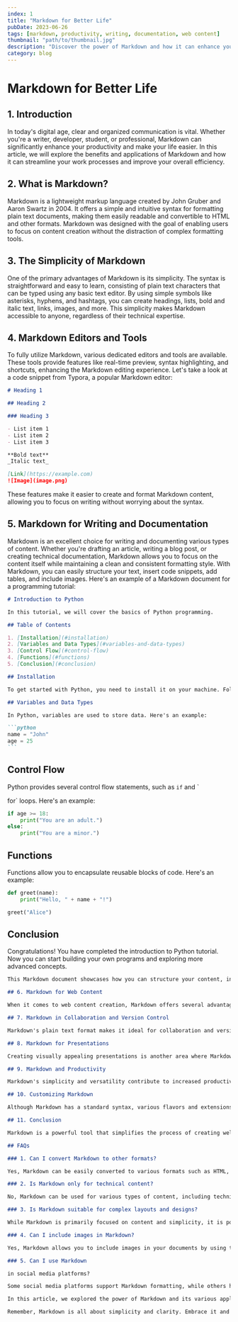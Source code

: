 ```yaml
---
index: 1
title: "Markdown for Better Life"
pubDate: 2023-06-26
tags: [markdown, productivity, writing, documentation, web content]
thumbnail: "path/to/thumbnail.jpg"
description: "Discover the power of Markdown and how it can enhance your productivity, streamline your writing process, and improve collaboration. Learn about the simplicity of Markdown syntax, its applications in writing, documentation, web content, and presentations, and unleash its potential to make your life easier."
category: blog
---
```


# Markdown for Better Life

## 1. Introduction

In today's digital age, clear and organized communication is vital. Whether you're a writer, developer, student, or professional, Markdown can significantly enhance your productivity and make your life easier. In this article, we will explore the benefits and applications of Markdown and how it can streamline your work processes and improve your overall efficiency.

## 2. What is Markdown?

Markdown is a lightweight markup language created by John Gruber and Aaron Swartz in 2004. It offers a simple and intuitive syntax for formatting plain text documents, making them easily readable and convertible to HTML and other formats. Markdown was designed with the goal of enabling users to focus on content creation without the distraction of complex formatting tools.

## 3. The Simplicity of Markdown

One of the primary advantages of Markdown is its simplicity. The syntax is straightforward and easy to learn, consisting of plain text characters that can be typed using any basic text editor. By using simple symbols like asterisks, hyphens, and hashtags, you can create headings, lists, bold and italic text, links, images, and more. This simplicity makes Markdown accessible to anyone, regardless of their technical expertise.

## 4. Markdown Editors and Tools

To fully utilize Markdown, various dedicated editors and tools are available. These tools provide features like real-time preview, syntax highlighting, and shortcuts, enhancing the Markdown editing experience. Let's take a look at a code snippet from Typora, a popular Markdown editor:

```markdown
# Heading 1

## Heading 2

### Heading 3

- List item 1
- List item 2
- List item 3

**Bold text**
_Italic text_

[Link](https://example.com)
![Image](image.png)
```

These features make it easier to create and format Markdown content, allowing you to focus on writing without worrying about the syntax.

## 5. Markdown for Writing and Documentation

Markdown is an excellent choice for writing and documenting various types of content. Whether you're drafting an article, writing a blog post, or creating technical documentation, Markdown allows you to focus on the content itself while maintaining a clean and consistent formatting style. With Markdown, you can easily structure your text, insert code snippets, add tables, and include images. Here's an example of a Markdown document for a programming tutorial:

````markdown
# Introduction to Python

In this tutorial, we will cover the basics of Python programming.

## Table of Contents

1. [Installation](#installation)
2. [Variables and Data Types](#variables-and-data-types)
3. [Control Flow](#control-flow)
4. [Functions](#functions)
5. [Conclusion](#conclusion)

## Installation

To get started with Python, you need to install it on your machine. Follow the instructions based on your operating system.

## Variables and Data Types

In Python, variables are used to store data. Here's an example:

```python
name = "John"
age = 25
```
````

## Control Flow

Python provides several control flow statements, such as `if` and `

for` loops. Here's an example:

```python
if age >= 18:
    print("You are an adult.")
else:
    print("You are a minor.")
```

## Functions

Functions allow you to encapsulate reusable blocks of code. Here's an example:

```python
def greet(name):
    print("Hello, " + name + "!")

greet("Alice")
```

## Conclusion

Congratulations! You have completed the introduction to Python tutorial. Now you can start building your own programs and exploring more advanced concepts.

```markdown
This Markdown document showcases how you can structure your content, include code snippets, and create a well-organized tutorial or documentation.

## 6. Markdown for Web Content

When it comes to web content creation, Markdown offers several advantages. It allows you to write HTML content quickly and efficiently without the need for extensive HTML coding. Many content management systems and blogging platforms support Markdown natively, enabling you to write and publish web articles seamlessly. Markdown's lightweight syntax also ensures faster loading times and better accessibility for web readers.

## 7. Markdown in Collaboration and Version Control

Markdown's plain text format makes it ideal for collaboration and version control. You can easily share Markdown documents with colleagues or collaborators, and everyone can view and edit the content using a Markdown editor. Git, the popular version control system, works seamlessly with Markdown files, allowing multiple contributors to make changes and track revisions effectively.

## 8. Markdown for Presentations

Creating visually appealing presentations is another area where Markdown shines. Tools like Remark.js and Reveal.js allow you to convert Markdown files into stunning HTML presentations. By leveraging Markdown's simple syntax and combining it with CSS styling, you can design beautiful slideshows with minimal effort. This approach offers more flexibility and control compared to traditional slide presentation software.

## 9. Markdown and Productivity

Markdown's simplicity and versatility contribute to increased productivity. By using Markdown, you can focus on writing and content creation rather than getting lost in complex formatting options. The intuitive syntax allows you to create well-structured documents quickly, saving you valuable time and effort.

## 10. Customizing Markdown

Although Markdown has a standard syntax, various flavors and extensions exist, allowing you to customize and extend its capabilities. For example, GitHub Flavored Markdown (GFM) introduces additional features like task lists, tables, and syntax highlighting for code blocks. You can explore different Markdown flavors and extensions based on your specific needs and preferences.

## 11. Conclusion

Markdown is a powerful tool that simplifies the process of creating well-formatted and visually appealing documents. Its simplicity, versatility, and compatibility with various tools and platforms make it an excellent choice for writers, developers, and content creators. By embracing Markdown, you can enhance your productivity, improve collaboration, and deliver content that engages your audience effectively.

## FAQs

### 1. Can I convert Markdown to other formats?

Yes, Markdown can be easily converted to various formats such as HTML, PDF, and Word documents using dedicated conversion tools or built-in functionality in Markdown editors.

### 2. Is Markdown only for technical content?

No, Markdown can be used for various types of content, including technical documentation, blog posts, articles, and even personal notes. Its flexibility makes it suitable for both technical and non-technical writing.

### 3. Is Markdown suitable for complex layouts and designs?

While Markdown is primarily focused on content and simplicity, it is possible to achieve more complex layouts and designs by combining Markdown with CSS and HTML elements within the Markdown document.

### 4. Can I include images in Markdown?

Yes, Markdown allows you to include images in your documents by using the appropriate syntax. You can either provide a direct URL to the image or reference a local file.

### 5. Can I use Markdown

in social media platforms?

Some social media platforms support Markdown formatting, while others have their own formatting options. However, you can still use Markdown to draft your content and then convert it to the specific formatting required by the platform.

In this article, we explored the power of Markdown and its various applications in different areas of content creation and collaboration. By utilizing Markdown, you can simplify your workflow, enhance productivity, and create content that engages your audience effectively. Start incorporating Markdown into your writing process and experience the benefits it brings to your work and life.

Remember, Markdown is all about simplicity and clarity. Embrace it and enjoy a better writing experience!
```
